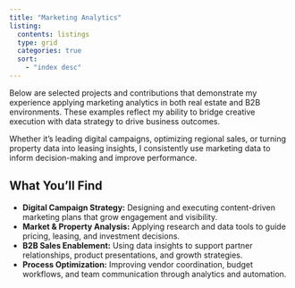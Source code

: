 ```yaml
---
title: "Marketing Analytics"
listing: 
  contents: listings
  type: grid
  categories: true
  sort: 
    - "index desc"
---
```


Below are selected projects and contributions that demonstrate my experience applying marketing analytics in both real estate and B2B environments. These examples reflect my ability to bridge creative execution with data strategy to drive business outcomes.

Whether it's leading digital campaigns, optimizing regional sales, or turning property data into leasing insights, I consistently use marketing data to inform decision-making and improve performance.

## What You’ll Find

- **Digital Campaign Strategy:** Designing and executing content-driven marketing plans that grow engagement and visibility.
- **Market & Property Analysis:** Applying research and data tools to guide pricing, leasing, and investment decisions.
- **B2B Sales Enablement:** Using data insights to support partner relationships, product presentations, and growth strategies.
- **Process Optimization:** Improving vendor coordination, budget workflows, and team communication through analytics and automation.